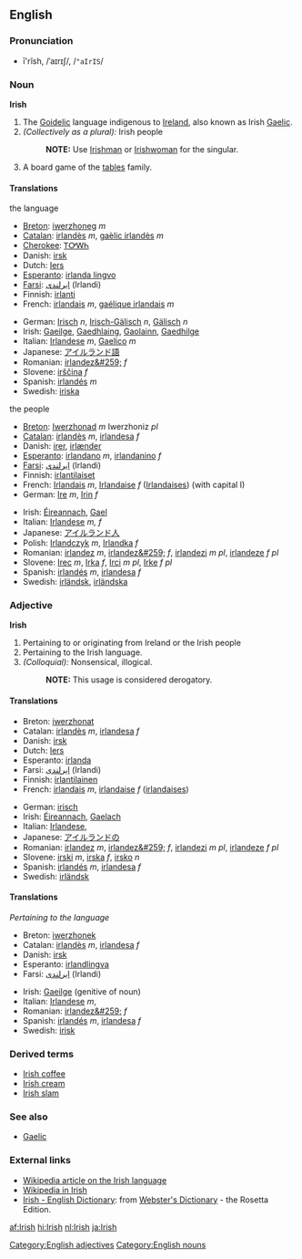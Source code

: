 ==English==

===Pronunciation===
*ī'rĭsh, /ˈaɪrɪʃ/, /<tt>"aIrIS</tt>/

===Noun===
{{wikipedia}}
'''Irish'''
#The [[Goidelic]] language indigenous to [[Ireland]], also known as Irish [[Gaelic]].
#''(Collectively as a plural):'' Irish people
#:'''NOTE:''' Use [[Irishman]] or [[Irishwoman]] for the singular.
#A board game of the [[tables]] family.

====Translations====
;the language
{{top}}
*[[Breton]]: [[iwerzhoneg]] ''m''
*[[Catalan]]: [[irlandès]] ''m'', [[gaèlic irlandès]] ''m''
*[[Cherokee]]: [[ᎢᎤᎳᏂ]]
*Danish: [[irsk]]
*Dutch: [[Iers]] {{n}}
*[[Esperanto]]: [[irlanda lingvo]]
*[[Farsi]]: [[ایرلندی]] (Irlandi)
*Finnish: [[irlanti]]
*French: [[irlandais]] ''m'', [[gaélique irlandais]] ''m''
{{mid}}
*German: [[Irisch]] ''n'', [[Irisch-Gälisch]] ''n'', [[Gälisch]] ''n''
*Irish: [[Gaeilge]], [[Gaedhlaing]], [[Gaolainn]], [[Gaedhilge]]
*Italian: [[Irlandese]] ''m'', [[Gaelico]] ''m''
*Japanese: [[アイルランド語]]
*Romanian: [[irlandez&#259;]] ''f''
*Slovene: [[irščina]] ''f''
*Spanish: [[irlandés]] ''m''
*Swedish: [[iriska]]
{{bottom}}

;the people
{{top}}
*[[Breton]]: [[Iwerzhonad]] ''m'' Iwerzhoniz ''pl''
*[[Catalan]]: [[irlandès]] ''m'', [[irlandesa]] ''f''
*Danish: [[irer]], [[irlænder]]
*[[Esperanto]]: [[irlandano]] ''m'', [[irlandanino]] ''f''
*[[Farsi]]: [[ایرلندی]] (Irlandi)
*Finnish: [[irlantilaiset]]
*French: [[Irlandais]] ''m'', [[Irlandaise]] ''f'' ([[Irlandaises]]) (with capital I)
*German: [[Ire]] ''m'', [[Irin]] ''f''
{{mid}}
*Irish: [[Éireannach]], [[Gael]]
*Italian: [[Irlandese]] ''m, f''
*Japanese: [[アイルランド人]]
*Polish: [[Irlandczyk]] ''m'', [[Irlandka]] ''f''
*Romanian: [[irlandez]] ''m'', [[irlandez&#259;]] ''f'', [[irlandezi]] ''m pl'', [[irlandeze]] ''f pl''
*Slovene: [[Irec]] ''m'', [[Irka]] ''f'', [[Irci]] ''m pl'', [[Irke]] ''f pl''
*Spanish: [[irlandés]] ''m'', [[irlandesa]] ''f''
*Swedish: [[irländsk]], [[irländska]]
{{bottom}}

===Adjective===
'''Irish'''
#Pertaining to or originating from Ireland or the Irish people
#Pertaining to the Irish language.
#''(Colloquial):'' Nonsensical, illogical.
#:'''NOTE:''' This usage is considered derogatory.

====Translations====
{{top}}
*Breton: [[iwerzhonat]]
*Catalan: [[irlandès]] ''m'', [[irlandesa]] ''f''
*Danish: [[irsk]]
*Dutch: [[Iers]]
*Esperanto: [[irlanda]]
*Farsi: [[ایرلندی]] (Irlandi)
*Finnish: [[irlantilainen]]
*French: [[irlandais]] ''m'', [[irlandaise]] ''f'' ([[irlandaises]])
{{mid}}
*German: [[irisch]]
*Irish: [[Éireannach]], [[Gaelach]]
*Italian: [[Irlandese]], 
*Japanese: [[アイルランド]]の
*Romanian: [[irlandez]] ''m'', [[irlandez&#259;]] ''f'', [[irlandezi]] ''m pl'', [[irlandeze]] ''f pl''
*Slovene: [[irski]] ''m'', [[irska]] ''f'', [[irsko]] ''n''
*Spanish: [[irlandés]] ''m'', [[irlandesa]] ''f''
*Swedish: [[irländsk]]
{{bottom}}

====Translations====
''Pertaining to the language''
{{top}}
*Breton: [[iwerzhonek]]
*Catalan: [[irlandès]] ''m'', [[irlandesa]] ''f''
*Danish: [[irsk]]
*Esperanto: [[irland]][[lingva]]
*Farsi: [[ایرلندی]] (Irlandi)
{{mid}}
*Irish: [[Gaeilge]] (genitive of noun)
*Italian: [[Irlandese]] ''m'',
*Romanian: [[irlandez&#259;]] ''f''
*Spanish: [[irlandés]] ''m'', [[irlandesa]] ''f''
*Swedish: [[irisk]]
{{bottom}}

===Derived terms===
*[[Irish coffee]]
*[[Irish cream]]
*[[Irish slam]]

===See also===
*[[Gaelic]]
===External links===
{{interwiktionary|code=ga}}
*[[w:Irish language|Wikipedia article on the Irish language]]
*[http://ga.wikipedia.com Wikipedia in Irish]
*[http://www.websters-online-dictionary.org/definition/Irish-english/ Irish - English Dictionary]: from [http://www.websters-online-dictionary.org/ Webster's Dictionary] - the Rosetta Edition.

[[Category:English adjectives]]
[[Category:English nouns]]

[[af:Irish]]
[[hi:Irish]]
[[nl:Irish]]
[[ja:Irish]]